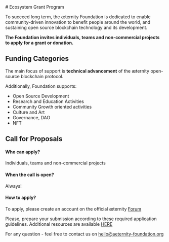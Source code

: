 <div class="prose">
  # Ecosystem Grant Program

  To succeed long term, the æternity Foundation is dedicated to enable community-driven innovation to benefit people
  around the world, and sustaining open source blockchain technology and its development.

  **The Foundation invites individuals, teams and non-commercial projects to apply for a grant or donation.**

  ## Funding Categories
  The main focus of support is **technical advancement** of the æternity open-source blockchain protocol.

  Additionally, Foundation supports:
  * Open Source Development
  * Research and Education Activities
  * Community Growth oriented activities
  * Culture and Art
  * Governance, DAO
  * NFT

  ## Call for Proposals

  #### Who can apply?
  Individuals, teams and non-commercial projects
  #### When the call is open?
  Always!
  #### How to apply?
  To apply, please create an account on the official æternity [Forum](https://forum.aeternity.com)

  Please, prepare your submission according to these required application guidelines.
  Additional resources are available [HERE](https://forum.aeternity.com/c/li-foundation/grant/81)

  For any question - feel free to contact us on [hello@aeternity-foundation.org](mailto:hello@aeternity-foundation.org)
</div>
